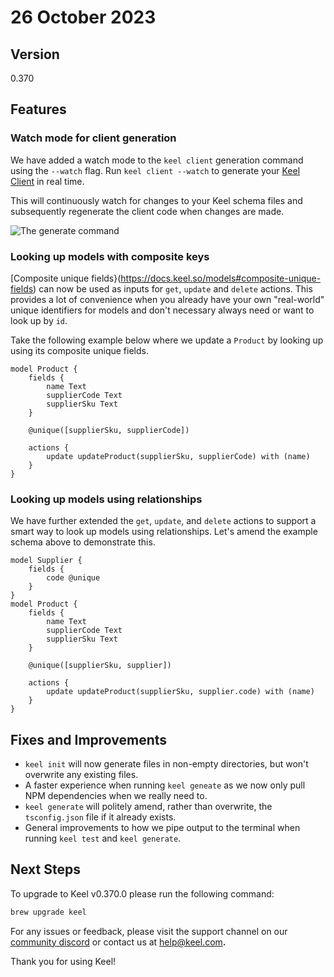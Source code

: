 # 26 October 2023

## Version

0.370

## Features

### Watch mode for client generation

We have added a watch mode to the `keel client` generation command using the `--watch` flag.  Run `keel client --watch` to generate your [Keel Client](https://docs.keel.so/keel-auth-with-nextjs/building-the-backend#generating-the-keel-client) in real time.

This will continuously watch for changes to your Keel schema files and subsequently regenerate the client code when changes are made.

![The generate command](/release-notes/0-370-keel-client-watch.png)

### Looking up models with composite keys

[Composite unique fields}(https://docs.keel.so/models#composite-unique-fields) can now be used as inputs for `get`, `update` and `delete` actions. This provides a lot of convenience when you already have your own "real-world" unique identifiers for models and don't necessary always need or want to look up by `id`.

Take the following example below where we update a `Product` by looking up using its composite unique fields.

```keel
model Product {
    fields {
        name Text
        supplierCode Text
        supplierSku Text
    }

    @unique([supplierSku, supplierCode])

    actions {
        update updateProduct(supplierSku, supplierCode) with (name)
    }
}
```

### Looking up models using relationships

We have further extended the `get`, `update`, and `delete` actions to support a smart way to look up models using relationships.  Let's amend the example schema above to demonstrate this.

```keel
model Supplier {
    fields {
        code @unique
    }
}
model Product {
    fields {
        name Text
        supplierCode Text
        supplierSku Text
    }

    @unique([supplierSku, supplier])

    actions {
        update updateProduct(supplierSku, supplier.code) with (name)
    }
}
```

## Fixes and Improvements

 - `keel init` will now generate files in non-empty directories, but won't overwrite any existing files.
 - A faster experience when running `keel geneate` as we now only pull NPM dependencies when we really need to.
 - `keel generate` will politely amend, rather than overwrite, the `tsconfig.json` file if it already exists.
 - General improvements to how we pipe output to the terminal when running `keel test` and `keel generate`.


## Next Steps

To upgrade to Keel v0.370.0 please run the following command:

```bash
brew upgrade keel
```

For any issues or feedback, please visit the support channel on our [community discord](https://keel.so/discord) or contact us at [help@keel.com](mailto:help@keel.com)**.**

Thank you for using Keel!

